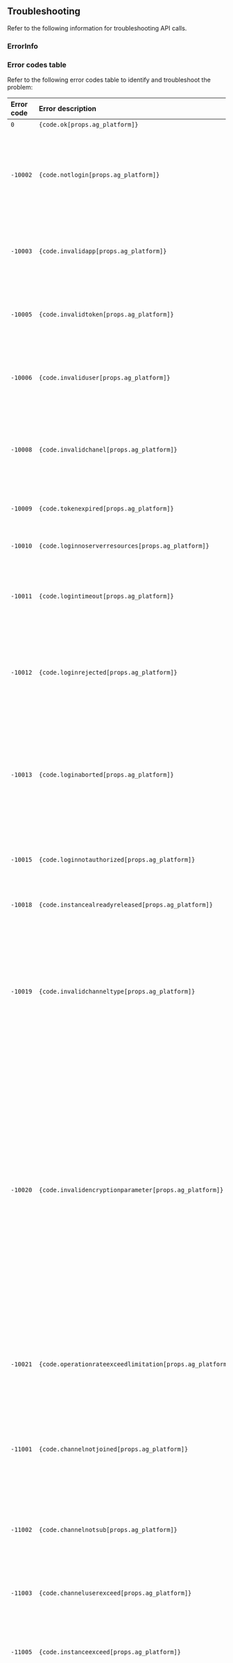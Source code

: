 
## Troubleshooting

Refer to the following information for troubleshooting API calls.

### ErrorInfo

<Status ag_platform='javascript' />


### Error codes table
 
Refer to the following error codes table to identify and troubleshoot the problem:

| Error code| Error description| Cause and solution |
| :------ | :---------------------- | :------------------------------------------------------------|
| `0` | <code>{code.ok[props.ag_platform]}</code> | Correct call |
| `-10002` | <code>{code.notlogin[props.ag_platform]}</code> | The user called the API without logging in to Signaling, disconnected due to timeout, or actively logged out. Please log in to Signaling first. |
| `-10003` | <code>{code.invalidapp[props.ag_platform]}</code> | Invalid App ID: <br/> - Check that the App ID is correct. <br/> - Ensure that Signaling has been activated for the App ID. |
| `-10005` | <code>{code.invalidtoken[props.ag_platform]}</code> | Invalid Token: <br/> - The token is invalid, check whether the Token Provider generates a valid Signaling Token. |
| `-10006` | <code>{code.invaliduser[props.ag_platform]}</code> | Invalid User ID: <br/> - Check if user ID is empty. <br/> - Check if the user ID contains illegal characters. |
| `-10008` | <code>{code.invalidchanel[props.ag_platform]}</code> | Invalid channel name: <br/> - Check if the channel name is empty. <br/> - Check if the channel name contains illegal characters. |
| `-10009` | <code>{code.tokenexpired[props.ag_platform]}</code> | Token expired. Call `renewToken` to reacquire the Token. |
| `-10010` | <code>{code.loginnoserverresources[props.ag_platform]}</code> | Server resources are limited. It is recommended to log in again. |
| `-10011` | <code>{code.logintimeout[props.ag_platform]}</code> | Login timeout. Check whether the current network is stable and switch to a stable network environment. |
| `-10012` | <code>{code.loginrejected[props.ag_platform]}</code> | SDK login rejected by the server: <br/> - Check tha Signaling is activated on your App ID. <br/> - Check if the token or `userId` is banned. |
| `-10013` | <code>{code.loginaborted[props.ag_platform]}</code> | SDK login interrupted due to unknown problem: <br/> - Check that the current network is stable and switch to a stable network environment. <br/> - The current `userId` is logged in. |
| `-10015` | <code>{code.loginnotauthorized[props.ag_platform]}</code> | No RTM service permissions. Check that the console opens Signaling services. |
| `-10018` | <code>{code.instancealreadyreleased[props.ag_platform]}</code> | Repeat `rtm` instantiation or `RTMStreamChannel` instantiation. |
| `-10019` | <code>{code.invalidchanneltype[props.ag_platform]}</code> | The channel type is invalid. SDK only supports the following channel types. Please fill in the correct value: <ul> <li> `MESSAGE`: Message Channel </li> <li>` STREAM`: Stream Channel </li> </ul> |
| `-10020` | <code>{code.invalidencryptionparameter[props.ag_platform]}</code> | Message encryption parameters are invalid. <ul> <li> Check that the encryption key generated is a String. </li> <li> Check that the generated encryption salt is `Uint8Array` type and that the length is 32 bytes. </li> <li> Check that the encryption method matches the encryption key and the encryption salt. </li> </ul> |
| `-10021` | <code>{code.operationrateexceedlimitation[props.ag_platform]}</code> | Channel metadata or User Metadata -related API call frequency is exceeding the limit. Please control the call frequency within 10/second. |
| `-11001` | <code>{code.channelnotjoined[props.ag_platform]}</code> | The user has not joined the channel: <br/> - The user is not online, offline or has not joined the channel<br/> - Check for typos in `userId`. |
| `-11002` | <code>{code.channelnotsub[props.ag_platform]}</code> | The user has not subscribed to the channel: <br/> - The user is not online, offline or has not joined the channel<br/> - Check for typos in `userId`. |
| `-11003` | <code>{code.channeluserexceed[props.ag_platform]}</code> | The number of subscribers to this topic exceeds the limit. |
| `-11005` | <code>{code.instanceexceed[props.ag_platform]}</code> | The number of created or subscribed channels exceeds the limit. See <a href="/en/signaling/reference/limitations">API usage limits</a> for details. |
| `-11006` | <code>{code.inerror[props.ag_platform]}</code> | Channel is not available. Please recreate the Stream Channel or resubscribe to the Message Channel. |
| `-11007` | <code>{code.channeljoinfailed[props.ag_platform]}</code> | Failed to join this channel: <br/> - Check if the number of joined channels exceeds the limit. <br/> - Check if the channel name is illegal. <br/> - Check if the network is disconnected. |
| `-11008` | <code>{code.invalidtopic[props.ag_platform]}</code> | Invalid topic name: <br/> - Check whether the topic name contains illegal characters. <br/> - Check if the topic name is empty. |
| `-11009` | <code>{code.invalidmessage[props.ag_platform]}</code> | Invalid message. Check whether the message type is legal, Signaling only supports `string`, `Uint8Array` type messages. |
| `-11010` | <code>{code.lengthexceed[props.ag_platform]}</code> | Message length exceeded limit. Check if the message payload size exceeds the limit: <br/> - Message Channel single message package limit is 32 KB. <br/> - Stream Channel single message package limit is 1 KB. |
| `-11012` | <code>{code.channelnotavailable[props.ag_platform]}</code> | Invalid user list: <br/> - Check if the user list is empty<br/> - Check if the user list contains illegal items. |
| `-11013` | <code>{code.topicnotsub[props.ag_platform]}</code> | The topic is not subscribed. |
| `-11014` | <code>{code.topicexceed[props.ag_platform]}</code> | The number of topics exceeds the limit. |
| `-11015` | <code>{code.topicjoinfailed[props.ag_platform]}</code> | Failed to join this topic. Check whether the number of added topics exceeds the limit. |
| `-11016` | <code>{code.topicnotjoined[props.ag_platform]}</code> | The topic has not been joined. To send a message, you need to join the Topic first. |
| `-11017` | <code>{code.topicnotexist[props.ag_platform]}</code> | The topic does not exist. Check that the topic name is correct. |
| `-11018` | <code>{code.invalidtopicmeta[props.ag_platform]}</code> | The `meta` parameters in the topic are invalid. Check if the `meta` parameter exceeds 256 bytes. |
| `-11019` | <code>{code.subtimeout[props.ag_platform]}</code> | Channel subscription timed out. Check for broken connections. |
| `-11020` | <code>{code.subfrequent[props.ag_platform]}</code> | The channel subscription operation is too frequent. Make sure that the subscription operation of the same channel within a 5 seconds interval does not exceed 2 attempts. |
| `-11021` | <code>{code.subfailed[props.ag_platform]}</code> | Channel subscription failed. Check if the number of subscribed channels exceeds the limit. |
| `-11023` | <code>{code.encryptfailed[props.ag_platform]}</code> | Message encryption failed: <br/> - Check that the `cipherKey` is valid. <br/> - Check that the `salt` is valid. <br/> - Check if `encryptionMode` mode matches the `cipherKey` and `salt`. |
| `-11024` | <code>{code.publishfailed[props.ag_platform]}</code> | Message publishing failed. Check for broken connections. |
| `-11026` | <code>{code.publishtimeout[props.ag_platform]}</code> | Message publishing timed out. Check for broken connections. |
| `-11028` | <code>{code.channelleavefailed[props.ag_platform]}</code> | Failed to leave the channel. Check for broken connections. |
| `-11029` | <code>{code.customoverflow[props.ag_platform]}</code> | Custom type length overflow. The length of the `customType` field must to be within 32 characters. |
| `-11030` | <code>{code.custominvalid[props.ag_platform]}</code> | `customType` field is invalid. Check the `customType` field for illegal characters. |
| `-12001` | <code>{code.storagefailed[props.ag_platform]}</code> | Storage operation failed. |
| `-12002` | <code>{code.metadataexceed[props.ag_platform]}</code> | The number of Storage Metadata Items exceeds the limit. |
| `-12003` | <code>{code.invalidmetadata[props.ag_platform]}</code> | Invalid Metadata Item. |
| `-12004` | <code>{code.storageinvalidarg[props.ag_platform]}</code> | Invalid argument. |
| `-12005` | <code>{code.invalidrevision[props.ag_platform]}</code> | Invalid Revision parameter. |
| `-12006` | <code>{code.storageoverflow[props.ag_platform]}</code> | Metadata overflows. |
| `-12007` | <code>{code.invalidlock[props.ag_platform]}</code> | Invalid Lock name. |
| `-12008` | <code>{code.storagelocknotacquired[props.ag_platform]}</code> | The Lock was not acquired. |
| `-12009` | <code>{code.storageinvalidkey[props.ag_platform]}</code> | Invalid Metadata key. |
| `-12010` | <code>{code.storageinvalidvalue[props.ag_platform]}</code> | Invalid metadata value. |
| `-12011` | <code>{code.storagekeyoverflow[props.ag_platform]}</code> | Metadata key length overflow. |
| `-12012` | <code>{code.storagevalueoverflow[props.ag_platform]}</code> | Metadata value length overflow. |
| `-12014` | <code>{code.outdatedrevision[props.ag_platform]}</code> | Outdated Revision parameter. |
| `-12015` | <code>{code.storagenotsub[props.ag_platform]}</code> | This channel is not subscribed. |
| `-12017` | <code>{code.storagesubexceed[props.ag_platform]}</code> | The number of subscribers exceeds the limit. |
| `-12018` | <code>{code.storagetimeout[props.ag_platform]}</code> | Storage operation timed out. |
| `-12019` | <code>{code.storagenotavailable[props.ag_platform]}</code> | The Storage service is not available. |
| `-13001` | <code>{code.presencenotconnected[props.ag_platform]}</code> | The user is not connected to the system. |
| `-13003` | <code>{code.presenceinvalidarg[props.ag_platform]}</code> | Invalid argument. |
| `-13004` | <code>{code.cachestates[props.ag_platform]}</code> | The temporary user state cached before joining the channel exceeds the limit. See <a href="/en/signaling/reference/limitations">API usage limits</a> for details. |
| `-13005` | <code>{code.stateoverflow[props.ag_platform]}</code> | The number of temporary user state key/value pairs exceeds the limit. See <a href="/en/signaling/reference/limitations">API usage limits</a> for details. |
| `-13006` | <code>{code.invalidstatekey[props.ag_platform]}</code> | Invalid state key. |
| `-13008` | <code>{code.presencekeyoverflow[props.ag_platform]}</code> | Presence key length overflow. |
| `-13009` | <code>{code.presencevalueoverflow[props.ag_platform]}</code> | Presence value overflow |
| `-13010` | <code>{code.presenceduplicatekey[props.ag_platform]}</code> | Repeated state key. |
| `-13011` | <code>{code.usernotexist[props.ag_platform]}</code> | The user does not exist. |
| `-13012` | <code>{code.presencetimeout[props.ag_platform]}</code> | Presence operation timed out. |
| `-13013` | <code>{code.presencefailed[props.ag_platform]}</code> | Presence operation failed. |
| `-14001` | <code>{code.lockfailed[props.ag_platform]}</code> | Lock operation failed. |
| `-14002` | <code>{code.locktimeout[props.ag_platform]}</code> | Lock operation timed out. |
| `-14003` | <code>{code.performing[props.ag_platform]}</code> | Lock operation in progress. |
| `-14004` | <code>{code.lockexist[props.ag_platform]}</code> | Lock already exists. |
| `-14005` | <code>{code.lockinvalidname[props.ag_platform]}</code> | Invalid Lock name. |
| `-14006` | <code>{code.locknotacquired[props.ag_platform]}</code> | The Lock was not acquired. |
| `-14007` | <code>{code.lockacquirefailed[props.ag_platform]}</code> | Failed to acquire the Lock. |
| `-14008` | <code>{code.locknotexist[props.ag_platform]}</code> | The Lock does not exist. |
| `-14009` | <code>{code.locknotavailable[props.ag_platform]}</code> | Lock service is not available. |